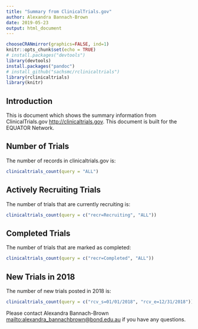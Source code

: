 ```yaml
---
title: "Summary from ClinicalTrials.gov"
author: Alexandra Bannach-Brown
date: 2019-05-23
output: html_document
---
```


```r
chooseCRANmirror(graphics=FALSE, ind=1)
knitr::opts_chunk$set(echo = TRUE)
# install.packages("devtools")
library(devtools)
install.packages("pandoc")
# install_github("sachsmc/rclinicaltrials")
library(rclinicaltrials)
library(knitr)
```

## Introduction

This is document which shows the summary information from ClinicalTrials.gov <http://clinicaltrials.gov>. This document is built for the EQUATOR Network. 


## Number of Trials

The number of records in clinicaltrials.gov is: 

```r
clinicaltrials_count(query = "ALL")
```


## Actively Recruiting Trials

The number of trials that are currently recruiting is: 
```r
clinicaltrials_count(query = c("recr=Recruiting", "ALL"))
```


## Completed Trials

The number of trials that are marked as completed:
```r
clinicaltrials_count(query = c("recr=Completed", "ALL"))
```


## New Trials in 2018
The number of new trials posted in 2018 is: 
```r
clinicaltrials_count(query = c("rcv_s=01/01/2018", "rcv_e=12/31/2018"))
```


Please contact Alexandra Bannach-Brown <mailto:alexandra_bannachbrown@bond.edu.au> if you have any questions. 

